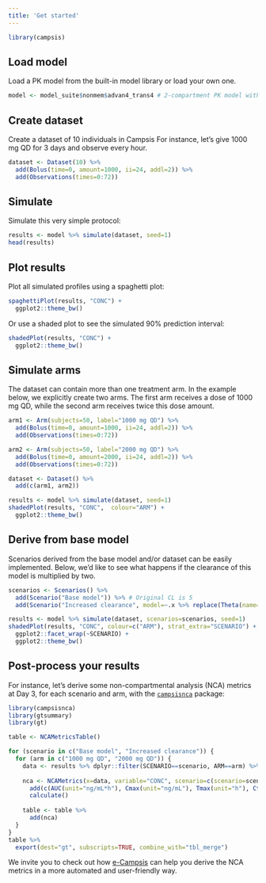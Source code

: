 ```yaml
---
title: 'Get started'
---
```


```r
library(campsis)
```

## Load model

Load a PK model from the built-in model library or load your own one.

```r
model <- model_suite$nonmem$advan4_trans4 # 2-compartment PK model with absorption compartment
```

## Create dataset

Create a dataset of 10 individuals in Campsis For instance, let's give 1000 mg QD for 3 days and observe every hour.

```r
dataset <- Dataset(10) %>%
  add(Bolus(time=0, amount=1000, ii=24, addl=2)) %>%
  add(Observations(times=0:72))
```

## Simulate

Simulate this very simple protocol:

```r
results <- model %>% simulate(dataset, seed=1)
head(results)
```

## Plot results

Plot all simulated profiles using a spaghetti plot:

```r
spaghettiPlot(results, "CONC") +
  ggplot2::theme_bw()
```

Or use a shaded plot to see the simulated 90% prediction interval:

```r
shadedPlot(results, "CONC") +
  ggplot2::theme_bw()
```

## Simulate arms

The dataset can contain more than one treatment arm. In the example below, we explicitly create two arms. The first arm receives a dose of 1000 mg QD, while the second arm receives twice this dose amount.

```r
arm1 <- Arm(subjects=50, label="1000 mg QD") %>%
  add(Bolus(time=0, amount=1000, ii=24, addl=2)) %>%
  add(Observations(times=0:72))

arm2 <- Arm(subjects=50, label="2000 mg QD") %>%
  add(Bolus(time=0, amount=2000, ii=24, addl=2)) %>%
  add(Observations(times=0:72))

dataset <- Dataset() %>%
  add(c(arm1, arm2))

results <- model %>% simulate(dataset, seed=1)
shadedPlot(results, "CONC",  colour="ARM") +
  ggplot2::theme_bw()
```

## Derive from base model

Scenarios derived from the base model and/or dataset can be easily implemented. Below, we'd like to see what happens if the clearance of this model is multiplied by two.

```r
scenarios <- Scenarios() %>%
  add(Scenario("Base model")) %>% # Original CL is 5
  add(Scenario("Increased clearance", model=~.x %>% replace(Theta(name="CL", value=10))))

results <- model %>% simulate(dataset, scenarios=scenarios, seed=1)
shadedPlot(results, "CONC", colour=c("ARM"), strat_extra="SCENARIO") +
  ggplot2::facet_wrap(~SCENARIO) +
  ggplot2::theme_bw()
```

## Post-process your results

For instance, let's derive some non-compartmental analysis (NCA) metrics at Day 3, for each scenario and arm, with the [`campsisnca`](https://github.com/Calvagone/campsisnca) package:

```r
library(campsisnca)
library(gtsummary)
library(gt)

table <- NCAMetricsTable()

for (scenario in c("Base model", "Increased clearance")) {
  for (arm in c("1000 mg QD", "2000 mg QD")) {
    data <- results %>% dplyr::filter(SCENARIO==scenario, ARM==arm) %>% timerange(48, 72, rebase=TRUE)
    
    nca <- NCAMetrics(x=data, variable="CONC", scenario=c(scenario=scenario, arm=arm)) %>%
      add(c(AUC(unit="ng/mL*h"), Cmax(unit="ng/mL"), Tmax(unit="h"), Ctrough(unit="ng/mL"))) %>%
      calculate()
    
    table <- table %>%
      add(nca)
  }
}
table %>%
  export(dest="gt", subscripts=TRUE, combine_with="tbl_merge")
```

We invite you to check out how [e-Campsis](https://www.youtube.com/embed/3YPIeQEdQng?si=PugvJ1oI_Hb5CbPm) can help you derive the NCA metrics in a more automated and user-friendly way.
